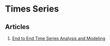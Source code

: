 # Times Series

## Articles

1. [End to End Time Series Analysis and Modeling](https://towardsdatascience.com/end-to-end-time-series-analysis-and-modelling-8c34f09a3014) 